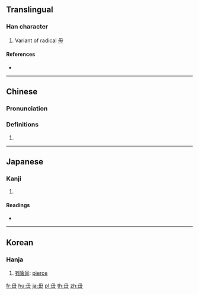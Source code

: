 ==Translingual==

===Han character===
{{Han char|rn=80|rad=毋|as=00|sn=4|four=77750|canj=WJ}}

# Variant of radical [[毋]]

====References====
* {{Han ref|kx=0588.240|dkj=16722|dj=0980.300|hdz=42380.020|uh=6BCC|ud=27596|bh=C960|bd=51552}}

----

==Chinese==
{{zh-forms}}

===Pronunciation===
{{zh-pron
|m=guàn
|c=kwun3
|mc=y
|oc=y
|ma=
|cat=v,adv,n
}}

===Definitions===
# {{rfdef|lang=zh}}

----

==Japanese==

===Kanji===
{{ja-kanji|grade=|rs=毋00}}

# {{defn|lang=ja|sort=毋00}}

====Readings====
* {{ja-readings|on=[[かん]] (kan)|kun=[[つらぬく]] (tsuranuku)}}

----

==Korean==

===Hanja===
{{ko-hanja|hangeul=관|eumhun=|rv=gwan|mr=kwan|y=kwan}}

# [[꿰뚫을]]: [[pierce]]

[[fr:毌]]
[[hu:毌]]
[[ja:毌]]
[[pl:毌]]
[[th:毌]]
[[zh:毌]]